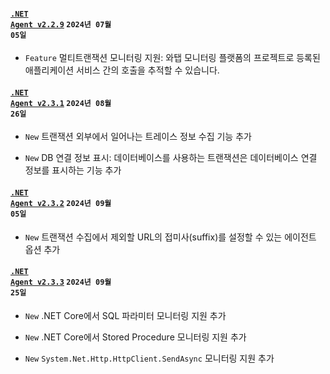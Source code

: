 #### <code class='changelog-service'><a href="https://docs.whatap.io/release-notes/dotnet/dotnet-2_2_9">.NET Agent v2.2.9</a></code> <code class='changelog-date'>2024년 07월 05일</code>

- <code class="Feature">Feature</code> 멀티트랜잭션 모니터링 지원: 와탭 모니터링 플랫폼의 프로젝트로 등록된 애플리케이션 서비스 간의 호출을 추적할 수 있습니다.

#### <code class='changelog-service'><a href="https://docs.whatap.io/release-notes/dotnet/dotnet-2_3_1">.NET Agent v2.3.1</a></code> <code class='changelog-date'>2024년 08월 26일</code>

- <code class="New" type="1">New</code> 트랜잭션 외부에서 일어나는 트레이스 정보 수집 기능 추가

- <code class="New" type="1">New</code> DB 연결 정보 표시: 데이터베이스를 사용하는 트랜잭션은 데이터베이스 연결 정보를 표시하는 기능 추가

#### <code class='changelog-service'><a href="https://docs.whatap.io/release-notes/dotnet/dotnet-2_3_2">.NET Agent v2.3.2</a></code> <code class='changelog-date'>2024년 09월 05일</code>

- <code class="New" type="1">New</code> 트랜잭션 수집에서 제외할 URL의 접미사(suffix)를 설정할 수 있는 에이전트 옵션 추가

#### <code class='changelog-service'><a href="https://docs.whatap.io/release-notes/dotnet/dotnet-2_3_3">.NET Agent v2.3.3</a></code> <code class='changelog-date'>2024년 09월 25일</code>

- <code class="New" type="1">New</code> .NET Core에서 SQL 파라미터 모니터링 지원 추가

- <code class="New" type="1">New</code> .NET Core에서 Stored Procedure 모니터링 지원 추가

- <code class="New" type="1">New</code> <code>System.Net.Http.HttpClient.SendAsync</code> 모니터링 지원 추가

